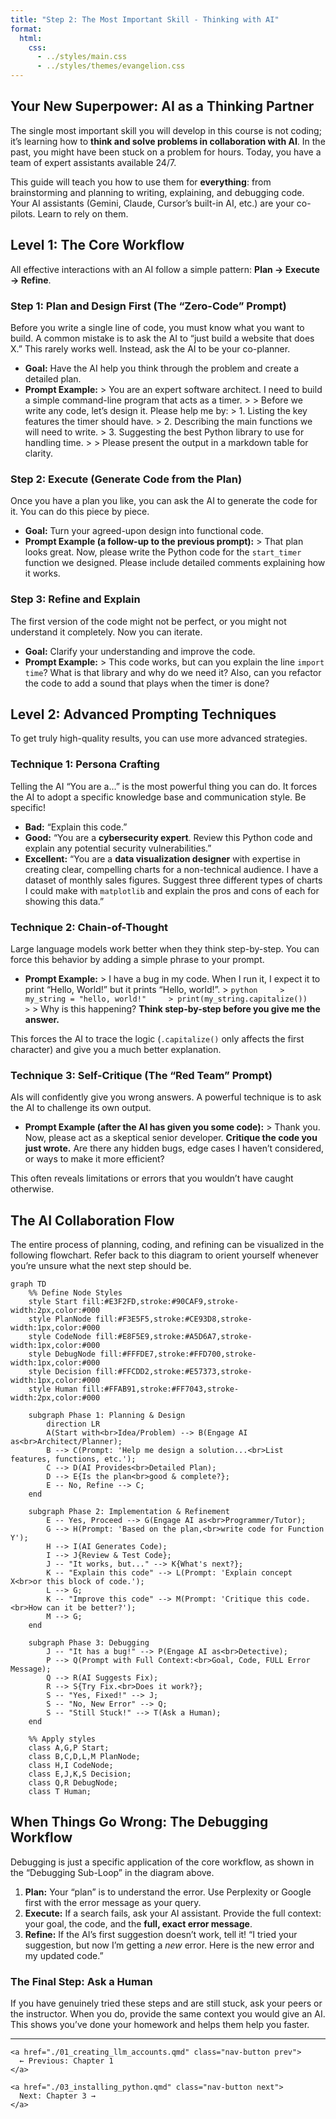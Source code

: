 ```yaml
---
title: "Step 2: The Most Important Skill - Thinking with AI"
format:
  html:
    css:
      - ../styles/main.css
      - ../styles/themes/evangelion.css
---
```


## Your New Superpower: AI as a Thinking Partner

The single most important skill you will develop in this course is not coding; it's learning how to **think and solve problems in collaboration with AI**. In the past, you might have been stuck on a problem for hours. Today, you have a team of expert assistants available 24/7.

This guide will teach you how to use them for **everything**: from brainstorming and planning to writing, explaining, and debugging code. Your AI assistants (Gemini, Claude, Cursor's built-in AI, etc.) are your co-pilots. Learn to rely on them.

## Level 1: The Core Workflow

All effective interactions with an AI follow a simple pattern: **Plan -> Execute -> Refine**.

### Step 1: Plan and Design First (The "Zero-Code" Prompt)
Before you write a single line of code, you must know what you want to build. A common mistake is to ask the AI to "just build a website that does X." This rarely works well. Instead, ask the AI to be your co-planner.

-   **Goal:** Have the AI help you think through the problem and create a detailed plan.
-   **Prompt Example:**
    > You are an expert software architect. I need to build a simple command-line program that acts as a timer.
    >
    > Before we write any code, let's design it. Please help me by:
    > 1.  Listing the key features the timer should have.
    > 2.  Describing the main functions we will need to write.
    > 3.  Suggesting the best Python library to use for handling time.
    >
    > Please present the output in a markdown table for clarity.

### Step 2: Execute (Generate Code from the Plan)
Once you have a plan you like, you can ask the AI to generate the code for it. You can do this piece by piece.

-   **Goal:** Turn your agreed-upon design into functional code.
-   **Prompt Example (a follow-up to the previous prompt):**
    > That plan looks great. Now, please write the Python code for the `start_timer` function we designed. Please include detailed comments explaining how it works.

### Step 3: Refine and Explain
The first version of the code might not be perfect, or you might not understand it completely. Now you can iterate.

-   **Goal:** Clarify your understanding and improve the code.
-   **Prompt Example:**
    > This code works, but can you explain the line `import time`? What is that library and why do we need it? Also, can you refactor the code to add a sound that plays when the timer is done?

## Level 2: Advanced Prompting Techniques

To get truly high-quality results, you can use more advanced strategies.

### Technique 1: Persona Crafting
Telling the AI "You are a..." is the most powerful thing you can do. It forces the AI to adopt a specific knowledge base and communication style. Be specific!

-   **Bad:** "Explain this code."
-   **Good:** "You are a **cybersecurity expert**. Review this Python code and explain any potential security vulnerabilities."
-   **Excellent:** "You are a **data visualization designer** with expertise in creating clear, compelling charts for a non-technical audience. I have a dataset of monthly sales figures. Suggest three different types of charts I could make with `matplotlib` and explain the pros and cons of each for showing this data."

### Technique 2: Chain-of-Thought
Large language models work better when they think step-by-step. You can force this behavior by adding a simple phrase to your prompt.

-   **Prompt Example:**
    > I have a bug in my code. When I run it, I expect it to print "Hello, World!" but it prints "Hello, world!".
    > ```python
    > my_string = "hello, world!"
    > print(my_string.capitalize())
    > ```
    > Why is this happening? **Think step-by-step before you give me the answer.**

This forces the AI to trace the logic (`.capitalize()` only affects the first character) and give you a much better explanation.

### Technique 3: Self-Critique (The "Red Team" Prompt)
AIs will confidently give you wrong answers. A powerful technique is to ask the AI to challenge its own output.

-   **Prompt Example (after the AI has given you some code):**
    > Thank you. Now, please act as a skeptical senior developer. **Critique the code you just wrote.** Are there any hidden bugs, edge cases I haven't considered, or ways to make it more efficient?

This often reveals limitations or errors that you wouldn't have caught otherwise.

## The AI Collaboration Flow

The entire process of planning, coding, and refining can be visualized in the following flowchart. Refer back to this diagram to orient yourself whenever you're unsure what the next step should be.

```mermaid
graph TD
    %% Define Node Styles
    style Start fill:#E3F2FD,stroke:#90CAF9,stroke-width:2px,color:#000
    style PlanNode fill:#F3E5F5,stroke:#CE93D8,stroke-width:1px,color:#000
    style CodeNode fill:#E8F5E9,stroke:#A5D6A7,stroke-width:1px,color:#000
    style DebugNode fill:#FFFDE7,stroke:#FFD700,stroke-width:1px,color:#000
    style Decision fill:#FFCDD2,stroke:#E57373,stroke-width:1px,color:#000
    style Human fill:#FFAB91,stroke:#FF7043,stroke-width:2px,color:#000

    subgraph Phase 1: Planning & Design
        direction LR
        A(Start with<br>Idea/Problem) --> B(Engage AI as<br>Architect/Planner);
        B --> C(Prompt: 'Help me design a solution...<br>List features, functions, etc.');
        C --> D(AI Provides<br>Detailed Plan);
        D --> E{Is the plan<br>good & complete?};
        E -- No, Refine --> C;
    end

    subgraph Phase 2: Implementation & Refinement
        E -- Yes, Proceed --> G(Engage AI as<br>Programmer/Tutor);
        G --> H(Prompt: 'Based on the plan,<br>write code for Function Y');
        H --> I(AI Generates Code);
        I --> J{Review & Test Code};
        J -- "It works, but..." --> K{What's next?};
        K -- "Explain this code" --> L(Prompt: 'Explain concept X<br>or this block of code.');
        L --> G;
        K -- "Improve this code" --> M(Prompt: 'Critique this code.<br>How can it be better?');
        M --> G;
    end

    subgraph Phase 3: Debugging
        J -- "It has a bug!" --> P(Engage AI as<br>Detective);
        P --> Q(Prompt with Full Context:<br>Goal, Code, FULL Error Message);
        Q --> R(AI Suggests Fix);
        R --> S{Try Fix.<br>Does it work?};
        S -- "Yes, Fixed!" --> J;
        S -- "No, New Error" --> Q;
        S -- "Still Stuck!" --> T(Ask a Human);
    end

    %% Apply styles
    class A,G,P Start;
    class B,C,D,L,M PlanNode;
    class H,I CodeNode;
    class E,J,K,S Decision;
    class Q,R DebugNode;
    class T Human;
```

## When Things Go Wrong: The Debugging Workflow

Debugging is just a specific application of the core workflow, as shown in the "Debugging Sub-Loop" in the diagram above.

1.  **Plan:** Your "plan" is to understand the error. Use Perplexity or Google first with the error message as your query.
2.  **Execute:** If a search fails, ask your AI assistant. Provide the full context: your goal, the code, and the **full, exact error message**.
3.  **Refine:** If the AI's first suggestion doesn't work, tell it! "I tried your suggestion, but now I'm getting a *new* error. Here is the new error and my updated code."

### The Final Step: Ask a Human
If you have genuinely tried these steps and are still stuck, ask your peers or the instructor. When you do, provide the same context you would give an AI. This shows you've done your homework and helps them help you faster.

---

::: {.navigation}
<div class="nav-buttons">
  <div class="nav-left">
    <a href="./01_creating_llm_accounts.qmd" class="nav-button prev">
      ← Previous: Chapter 1
    </a>
  </div>
  <div class="nav-right">
    <a href="./03_installing_python.qmd" class="nav-button next">
      Next: Chapter 3 →
    </a>
  </div>
</div>
::: 